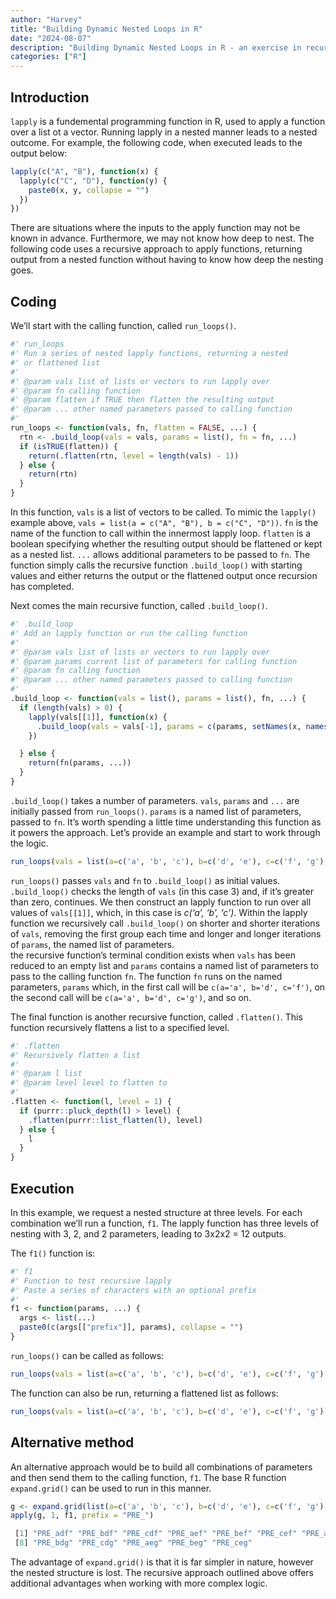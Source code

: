 ```yaml
---
author: "Harvey"
title: "Building Dynamic Nested Loops in R"
date: "2024-08-07"
description: "Building Dynamic Nested Loops in R - an exercise in recursion to retain a nested structure"
categories: ["R"]
---
```


## Introduction

`lapply` is a fundemental programming function in R, used to apply a function over a list ot a vector.  Running lapply in a nested manner leads to a nested outcome.  For example, the following code, when executed leads to the output below:

```r
lapply(c("A", "B"), function(x) {
  lapply(c("C", "D"), function(y) {
    paste0(x, y, collapse = "")
  })
})
```

There are situations where the inputs to the apply function may not be known in advance.  Furthermore, we may not know how deep to nest.  The following code uses a recursive approach to apply functions, returning output from a nested function without having to know how deep the nesting goes.

## Coding

We'll start with the calling function, called `run_loops()`.

```r
#' run_loops
#' Run a series of nested lapply functions, returning a nested
#' or flattened list
#' 
#' @param vals list of lists or vectors to run lapply over
#' @param fn calling function
#' @param flatten if TRUE then flatten the resulting output
#' @param ... other named parameters passed to calling function
#' 
run_loops <- function(vals, fn, flatten = FALSE, ...) {
  rtn <- .build_loop(vals = vals, params = list(), fn = fn, ...)
  if (isTRUE(flatten)) {
    return(.flatten(rtn, level = length(vals) - 1))
  } else {
    return(rtn)
  }
}
```

In this function, `vals` is a list of vectors to be called.  To mimic the `lapply()` example above, `vals = list(a = c("A", "B"), b = c("C", "D"))`.  `fn` is the name of the function to call within the innermost lapply loop.  `flatten` is a boolean specifying whether the resulting output should be flattened or kept as a nested list. `...` allows additional parameters to be passed to `fn`.  The function simply calls the recursive function `.build_loop()` with starting values and either returns the output or the flattened output once recursion has completed.

Next comes the main recursive function, called `.build_loop()`.  

```r
#' .build_loop
#' Add an lapply function or run the calling function
#' 
#' @param vals list of lists or vectors to run lapply over
#' @param params current list of parameters for calling function
#' @param fn calling function
#' @param ... other named parameters passed to calling function
#' 
.build_loop <- function(vals = list(), params = list(), fn, ...) {
  if (length(vals) > 0) {
    lapply(vals[[1]], function(x) {
      .build_loop(vals = vals[-1], params = c(params, setNames(x, names(vals)[1])), fn, ...)
    })

  } else {
    return(fn(params, ...))
  }
}
```

`.build_loop()` takes a number of parameters.  `vals`, `params` and `...` are initially passed from `run_loops()`.  `params` is a named list of parameters, passed to `fn`.  It's worth spending a little time understanding this function as it powers the approach.  Let's provide an example and start to work through the logic.

```r
run_loops(vals = list(a=c('a', 'b', 'c'), b=c('d', 'e'), c=c('f', 'g')), fn = f1)
```


`run_loops()` passes `vals` and `fn` to `.build_loop()` as initial values.  `.build_loop()` checks the length of `vals` (in this case 3) and, if it's greater than zero, continues.  We then construct an lapply function to run over all values of `vals[[1]]`, which, in this case is *c('a', 'b', 'c')*.  Within the lapply function we recursively call `.build_loop()` on shorter and shorter iterations of `vals`, removing the first group each time and longer and longer iterations of `params`, the named list of parameters.  
the recursive function's terminal condition exists when `vals` has been reduced to an empty list and `params` contains a named list of parameters to pass to the calling function `fn`.  The function `fn` runs on the named parameters, `params` which, in the first call will be `c(a='a', b='d', c='f')`, on the second call will be `c(a='a', b='d', c='g')`, and so on.

The final function is another recursive function, called `.flatten()`.  This function recursively flattens a list to a specified level.

```r
#' .flatten
#' Recursively flatten a list
#' 
#' @param l list
#' @param level level to flatten to
#'
.flatten <- function(l, level = 1) {
  if (purrr::pluck_depth(l) > level) {
    .flatten(purrr::list_flatten(l), level)
  } else {
    l
  }
}
```

## Execution

In this example, we request a nested structure at three levels.  For each combination we'll run a function, `f1`.  The lapply function has three levels of nesting with 3, 2, and 2 parameters, leading to 3x2x2 = 12 outputs.

The `f1()` function is:

```r
#' f1
#' Function to test recursive lapply
#' Paste a series of characters with an optional prefix
#' 
f1 <- function(params, ...) {
  args <- list(...)
  paste0(c(args[["prefix"]], params), collapse = "")
}
```

`run_loops()` can be called as follows:

```r
run_loops(vals = list(a=c('a', 'b', 'c'), b=c('d', 'e'), c=c('f', 'g')), fn = f1, flatten = FALSE, prefix = "PRE_")
```

The function can also be run, returning a flattened list as follows:

```r
run_loops(vals = list(a=c('a', 'b', 'c'), b=c('d', 'e'), c=c('f', 'g')), fn = f1, flatten = TRUE, prefix = "PRE_")
```

## Alternative method
An alternative approach would be to build all combinations of parameters and then send them to the calling function, `f1`.  The base R function `expand.grid()` can be used to run in this manner.

```r
g <- expand.grid(list(a=c('a', 'b', 'c'), b=c('d', 'e'), c=c('f', 'g')))
apply(g, 1, f1, prefix = "PRE_")
```

```r
 [1] "PRE_adf" "PRE_bdf" "PRE_cdf" "PRE_aef" "PRE_bef" "PRE_cef" "PRE_adg"
 [8] "PRE_bdg" "PRE_cdg" "PRE_aeg" "PRE_beg" "PRE_ceg"
 ```

The advantage of `expand.grid()` is that it is far simpler in nature, however the nested structure is lost.  The recursive approach outlined above offers additional advantages when working with more complex logic.
